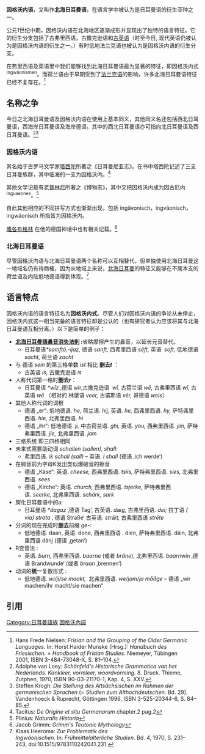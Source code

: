 '''因格沃内语'''，又叫作'''北海日耳曼语'''，在语言学中被认为是日耳曼语的衍生亚种之一。

公元1世纪中期，因格沃内语在北海地区逐渐成形并显现出了独特的语言特征。它的衍生分支包括了古弗里西语，古撒克逊语和[[古英语|古英语]]（时至今日, 现代英语仍被认为是因格沃内语的衍生之一。）有时低地法兰克语也被认为是因格沃内语的衍生分支。

在弗里西语及英语里中我们能够找到北海日耳曼语最为显著的特征，即因格沃内式<sup>Ingwäonismen</sup>。而荷兰语由于早期受到了[[古法兰克语|法兰克语]]的影响，许多北海日耳曼语特征已经不复存在。<ref>Hans Frede Nielsen: ''Frisian and the Grouping of the Older Germanic Languages.'' In: Horst Haider Munske (Hrsg.): ''Handbuch des Friesischen.'' = ''Handbook of Frisian Studies.'' Niemeyer, Tübingen 2001, ISBN 3-484-73048-X, S. 81–104.</ref>

== 名称之争 ==
今日之北海日耳曼语及因格沃内语在使用上基本同义，其他同义名还包括西北日耳曼语，西海岸日耳曼语及海岸德语。其中的西北日耳曼语亦可指向北日耳曼语及西日耳曼语。<ref>Adolphe van Loey: ''Schönfeld's Historische Grammatica van het Nederlands. Kankleer, vormleer, woordvorming.'' 8. Druck. Thieme, Zutphen, 1970, ISBN 90-03-21170-1, Kap. 4, S. XXV.</ref><ref>Steffen Krogh: ''Die Stellung des Altsächsischen im Rahmen der germanischen Sprachen'' (= ''Studien zum Althochdeutschen.'' Bd. 29). Vandenhoeck & Ruprecht, Göttingen 1996, ISBN 3-525-20344-6, S. 84–85.</ref>

=== 因格沃内语 ===
其名始于古罗马文学家[[塔西陀|塔西陀]]所著之《日耳曼尼亚志》。在书中塔西陀记述了三支日耳曼族群，其中临海的一支为因格沃内。<ref>Tacitus: ''De Origine et situ Germanorum'' chapter.2 pag.2</ref>

其他文学记载有[[老普林尼|老普林尼]]所著之《博物志》，其中又把因格沃内成为因古厄内<sup>Inguaeones</sup>。<ref>Plinius: ''Naturalis Historia''</ref>

自此其他相应的不同拼写方式也渐渐出现，包括 ingävonisch，ingväonisch，ingwäonisch 所指皆为因格沃内。

[[雅各布·格林|雅各布格林]] 在他的德国神话中也有相关记载。<ref>Jacob Grimm: ''Grimm's Teutonic Mythology''
</ref>

=== 北海日耳曼语 ===
尽管因格沃内语与北海日耳曼语两个名称可以互相替代，但单独使用北海日耳曼这一地域名仍有待商榷，因为从地域上来说，<u>北海日耳曼</u>的特征又能够在不属本支的荷兰语及内陆低地德语得到体现。<ref>Klaas Heeroma: ''Zur Problematik des Ingwäonischen.'' In: ''Frühmittelalterliche Studien.'' Bd. 4, 1970, S. 231–243, doi:10.1515/9783110242041.231 </ref>

== 语言特点 ==
因格沃内语的语言特征名为'''因格沃内式'''。尽管人们对因格沃内语的争论从未停止，因格沃内式这一相当完备的语言特征却是公认的（也有研究者认为应该将其与北海日耳曼语互相分离。）以下是简单的例子：
* '''[[北海日耳曼語鼻音消失法則|北海日耳曼語鼻音消失法則]] :'''省略摩擦产生的鼻音，以延长元音替代。
** 日耳曼语''*samftō,-ijaz,'' 德语 ''sanft,'' 西弗里西语 ''sêft,'' 英语  ''soft,'' 低地德语 ''sacht,'' 荷兰语 ''zacht''
* 与 德语 ''sein'' 的第三格单数 ''ist'' 相比 '''删去''t''''' ：
** 古英语 ''is,'' 古撒克逊语 ''is'' 
* 人称代词第一格时'''删去''r'''''：
** 日耳曼语 ''*wīz'' ‚德语 wir,古撒克逊语  ''wī,'' 古荷兰语 ''wē,'' 古弗里西语 ''wī,'' 古英语 ''wē'' （相对的 林堡语 ''veer,'' 古诺斯语 ''vér,'' 哥德语 ''weis''）
* 其他人称代词的词根
** 德语 „er“: 低地德语. ''he,'' 荷兰语. ''hij,'' 英语. ''he,'' 西弗里西语. ''hy,'' 萨特弗里西语. ''hie,'' 北弗里西语. ''hi''
** 德语 „ihr“: 低地德语. ''ji,'' 中古荷兰语. ''ghi,'' 英语. ''you,'' 西弗里西语. ''jim,'' 萨特弗里西语. ''jie,'' 北弗里西语. ''jam''
* 三格系统 即三四格相同
* 未来式需要助动词 ''schallen'' ''(sallen),'' ''shall:'' 
** 弗里西语. ''ik schall (sall)'' – 英语. ''I shall'' (德语 ‚ich werde‘)
* 在腭音前为字母K发出类似爆破音的擦音
** 德语 „Käse“: 英语. ''cheese,'' 西弗里西语. ''tsiis,'' 萨特弗里西语. ''sies,'' 北弗里西语. ''sees''
** 德语 „Kirche“: 英语. ''church,'' 西弗里西语. ''tsjerke,'' 萨特弗里西语. ''seerke,'' 北弗里西语. ''schörk, sark''
* 腭化日耳曼语中的a'':'' 
** 日耳曼语 ''*dagaz'' ‚德语 Tag‘, 古英语. ''dæg,'' 古弗里西语. ''dei;'' 拉丁语 ''( via) strata'' ‚ 德语 Straße‘ 古英语. ''strǣt,'' 古弗里西语 ''strēte''
* 分词的现在完成时'''删去'''前缀 ''ge-'': 
** 低地德语. daan, 英语. done, 西弗里西语 . dien, 萨特弗里西语. däin, 北弗里西语.dänj (德语 ‚getan‘)
* R变音法 : 
** 英语. ''burn,'' 西弗里西语. ''baarne'' (或者 ''brâne''), 北弗里西语. ''baarn''win ‚德语 Brandwunde‘ (或者 ''braan'' ‚brennen‘)
* 动词的'''统一'''复数形式 :
** 低地德语. ''wi/ji/se maakt,''  北弗里西语. ''we/jam/ja mååge'' – 德语 „wir machen/ihr macht/sie machen“

== 引用 ==
<references />

{{Germanic philology}}

[[Category:日耳曼語族|Category:日耳曼語族]]
[[Category:因格沃內語|]]